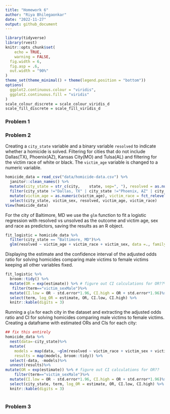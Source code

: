 ```yaml
---
title: "Homework 6"
author: "Riya Bhilegaonkar"
date: "2022-11-27"
output: github_document
---
```


```r
library(tidyverse)
library(rvest)
knitr::opts_chunk$set(
	echo = TRUE,
	warning = FALSE,
  fig.width = 6,
  fig.asp = .6,
  out.width = "90%"
)
theme_set(theme_minimal() + theme(legend.position = "bottom"))
options(
  ggplot2.continuous.colour = "viridis",
  ggplot2.continuous.fill = "viridis"
)
scale_colour_discrete = scale_colour_viridis_d
scale_fill_discrete = scale_fill_viridis_d
```

### Problem 1


### Problem 2
Creating a `city_state` variable and a binary variable `resolved` to indicate whether a homicide is solved. Filtering for cities that do not include Dallas(TX), Phoenix(AZ), Kansas City(MO) and Tulsa(AL) and filtering for the victim race of white or black. The `victim_age` variable is changed to a numeric variable. 

```r
homicide_data = read_csv("data/homicide-data.csv") %>%
  janitor::clean_names() %>%
  mutate(city_state = str_c(city,    state, sep=", "), resolved = as.numeric(disposition == "Closed by arrest"))%>%
  filter(city_state !="Dallas, TX" | city_state !="Phoenix, AZ" | city_state!="Kansas City, MO" | city_state != "Tulsa, AL", victim_race == "White" | victim_race == "Black") %>%
  mutate(victim_age = as.numeric(victim_age), victim_race = fct_relevel(victim_race, "White"))%>%
  select(city_state, victim_sex, resolved, victim_age, victim_race)
View(homicide_data)

```

For the city of Baltimore, MD we use the `glm` function to fit a logistic regression with resolved vs unsolved as the outcome and victim age, sex and race as predictors, saving the results as an R object. 
```r
fit_logistic = homicide_data %>%
  filter(city_state == "Baltimore, MD")%>%
  glm(resolved ~ victim_age + victim_race + victim_sex, data =., family = binomial()) 
```

Displaying the estimate and the confidence interval of the adjusted odds ratio for solving homicides comparing male victims to female victims keeping all other variables fixed.
```r
fit_logistic %>% 
  broom::tidy() %>% 
  mutate(OR = exp(estimate)) %>% # figure out CI calculations for OR??%>%
   filter(term=="victim_sexMale")%>%
  mutate(CI.low = OR - std.error*1.96, CI.high = OR + std.error*1.96)%>%
  select(term, log_OR = estimate, OR, CI.low, CI.high) %>% 
  knitr::kable(digits = 3)
```

Running a `glm` for each city in the dataset and extracting the adjusted odds ratio and CI for solving homicides comparing male victims to female victims. Creating a dataframe with estimated ORs and CIs for each city: 

```r
## fix this entirely
homicide_data %>%
  nest(data=-city_state)%>%
  mutate(
    models = map(data, ~glm(resolved ~ victim_race + victim_sex + victim_age, data = homicide_data, family = binomial())),
    results = map(models, broom::tidy)) %>%
  select(-data, -models)%>%
  unnest(results)%>%
mutate(OR = exp(estimate)) %>% # figure out CI calculations for OR??
    filter(term=="victim_sexMale")%>%
  mutate(CI.low = OR - std.error*1.96, CI.high = OR + std.error*1.96)%>%
  select(city_state, term, log_OR = estimate, OR, CI.low, CI.high) %>% 
  knitr::kable(digits = 3)
  
```




### Problem 3